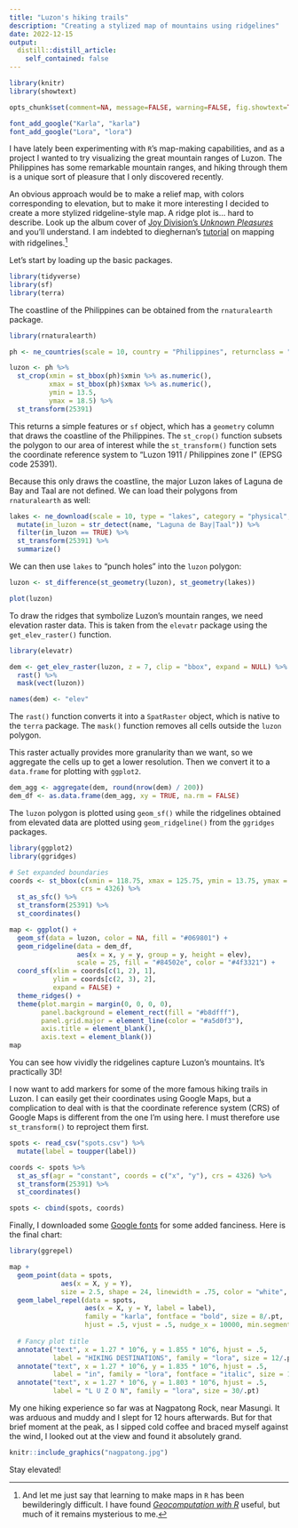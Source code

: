 ---
title: "Luzon's hiking trails"
description: "Creating a stylized map of mountains using ridgelines"
date: 2022-12-15
output:
  distill::distill_article:
    self_contained: false
---

```{r setup, include=FALSE}
library(knitr)
library(showtext)

opts_chunk$set(comment=NA, message=FALSE, warning=FALSE, fig.showtext=TRUE, dev="png", dev.args=list(type="cairo-png"))

font_add_google("Karla", "karla")
font_add_google("Lora", "lora")
```

I have lately been experimenting with `R`'s map-making capabilities, and as a project I wanted to try visualizing the great mountain ranges of Luzon. The Philippines has some remarkable mountain ranges, and hiking through them is a unique sort of pleasure that I only discovered recently.

An obvious approach would be to make a relief map, with colors corresponding to elevation, but to make it more interesting I decided to create a more stylized ridgeline-style map. A ridge plot is... hard to describe. Look up the album cover of [Joy Division's *Unknown Pleasures*](https://en.wikipedia.org/wiki/Unknown_Pleasures) and you'll understand. I am indebted to dieghernan's [tutorial](https://dieghernan.github.io/202205_Unknown-pleasures-R/) on mapping with ridgelines.^[And let me just say that learning to make maps in `R` has been bewilderingly difficult. I have found [*Geocomputation with R*](https://geocompr.robinlovelace.net/) useful, but much of it remains mysterious to me.]

Let's start by loading up the basic packages.

```{r}
library(tidyverse)
library(sf)
library(terra)
```

The coastline of the Philippines can be obtained from the `rnaturalearth` package.

```{r}
library(rnaturalearth)

ph <- ne_countries(scale = 10, country = "Philippines", returnclass = "sf")

luzon <- ph %>%
  st_crop(xmin = st_bbox(ph)$xmin %>% as.numeric(), 
          xmax = st_bbox(ph)$xmax %>% as.numeric(), 
          ymin = 13.5, 
          ymax = 18.5) %>%
  st_transform(25391)
```

This returns a simple features or `sf` object, which has a `geometry` column that draws the coastline of the Philippines. The `st_crop()` function subsets the polygon to our area of interest while the `st_transform()` function sets the coordinate reference system to "Luzon 1911 / Philippines zone I" (EPSG code 25391).

Because this only draws the coastline, the major Luzon lakes of Laguna de Bay and Taal are not defined. We can load their polygons from `rnaturalearth` as well:

```{r}
lakes <- ne_download(scale = 10, type = "lakes", category = "physical", returnclass = "sf") %>%
  mutate(in_luzon = str_detect(name, "Laguna de Bay|Taal")) %>%
  filter(in_luzon == TRUE) %>%
  st_transform(25391) %>% 
  summarize()
```

We can then use `lakes` to "punch holes" into the `luzon` polygon:

```{r}
luzon <- st_difference(st_geometry(luzon), st_geometry(lakes))

plot(luzon)
```

To draw the ridges that symbolize Luzon's mountain ranges, we need elevation raster data. This is taken from the `elevatr` package using the `get_elev_raster()` function.

```{r}
library(elevatr)

dem <- get_elev_raster(luzon, z = 7, clip = "bbox", expand = NULL) %>%
  rast() %>%
  mask(vect(luzon))

names(dem) <- "elev"
```

The `rast()` function converts it into a `SpatRaster` object, which is native to the `terra` package. The `mask()` function removes all cells outside the `luzon` polygon. 

This raster actually provides more granularity than we want, so we aggregate the cells up to get a lower resolution. Then we convert it to a `data.frame` for plotting with `ggplot2`.

```{r}
dem_agg <- aggregate(dem, round(nrow(dem) / 200))
dem_df <- as.data.frame(dem_agg, xy = TRUE, na.rm = FALSE)
```

The `luzon` polygon is plotted using `geom_sf()` while the ridgelines obtained from elevated data are plotted using `geom_ridgeline()` from the `ggridges` packages.

```{r fig.width=7.5, fig.height=5}
library(ggplot2)
library(ggridges)

# Set expanded boundaries
coords <- st_bbox(c(xmin = 118.75, xmax = 125.75, ymin = 13.75, ymax = 18.25),
                  crs = 4326) %>%
  st_as_sfc() %>%
  st_transform(25391) %>%
  st_coordinates()

map <- ggplot() +
  geom_sf(data = luzon, color = NA, fill = "#069801") +
  geom_ridgeline(data = dem_df, 
                 aes(x = x, y = y, group = y, height = elev),
                 scale = 25, fill = "#84502e", color = "#4f3321") +
  coord_sf(xlim = coords[c(1, 2), 1],
           ylim = coords[c(2, 3), 2],
           expand = FALSE) +
  theme_ridges() +
  theme(plot.margin = margin(0, 0, 0, 0),
        panel.background = element_rect(fill = "#b8dfff"),
        panel.grid.major = element_line(color = "#a5d0f3"),
        axis.title = element_blank(),
        axis.text = element_blank())
map
```
You can see how vividly the ridgelines capture Luzon's mountains. It's practically 3D!

I now want to add markers for some of the more famous hiking trails in Luzon. I can easily get their coordinates using Google Maps, but a complication to deal with is that the coordinate reference system (CRS) of Google Maps is different from the one I'm using here. I must therefore use `st_transform()` to reproject them first.

```{r}
spots <- read_csv("spots.csv") %>%
  mutate(label = toupper(label))

coords <- spots %>%
  st_as_sf(agr = "constant", coords = c("x", "y"), crs = 4326) %>%
  st_transform(25391) %>%
  st_coordinates()

spots <- cbind(spots, coords)
```

Finally, I downloaded some [Google fonts](https://fonts.google.com/) for some added fanciness. Here is the final chart:

```{r code_folding=TRUE, fig.width=7.5, fig.height=5, preview=TRUE}
library(ggrepel)

map +
  geom_point(data = spots, 
             aes(x = X, y = Y),
             size = 2.5, shape = 24, linewidth = .75, color = "white", fill = "black") +
  geom_label_repel(data = spots, 
                   aes(x = X, y = Y, label = label),
                   family = "karla", fontface = "bold", size = 8/.pt, 
                   hjust = .5, vjust = .5, nudge_x = 10000, min.segment.length = 1, label.r = unit(0, "lines"), label.size = NA, label.padding = unit(.2, "lines"), alpha = .6) +
  
  # Fancy plot title
  annotate("text", x = 1.27 * 10^6, y = 1.855 * 10^6, hjust = .5,
           label = "HIKING DESTINATIONS", family = "lora", size = 12/.pt) +
  annotate("text", x = 1.27 * 10^6, y = 1.835 * 10^6, hjust = .5,
           label = "in", family = "lora", fontface = "italic", size = 12/.pt) +
  annotate("text", x = 1.27 * 10^6, y = 1.803 * 10^6, hjust = .5,
           label = "L U Z O N", family = "lora", size = 30/.pt)
```

My one hiking experience so far was at Nagpatong Rock, near Masungi. It was arduous and muddy and I slept for 12 hours afterwards. But for that brief moment at the peak, as I sipped cold coffee and braced myself against the wind, I looked out at the view and found it absolutely grand. 

```{r echo=FALSE}
knitr::include_graphics("nagpatong.jpg")
```

Stay elevated!